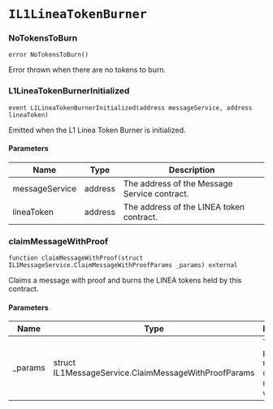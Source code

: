 # `IL1LineaTokenBurner`

### NoTokensToBurn

```solidity
error NoTokensToBurn()
```

Error thrown when there are no tokens to burn.

### L1LineaTokenBurnerInitialized

```solidity
event L1LineaTokenBurnerInitialized(address messageService, address lineaToken)
```

Emitted when the L1 Linea Token Burner is initialized.

#### Parameters

| Name | Type | Description |
| ---- | ---- | ----------- |
| messageService | address | The address of the Message Service contract. |
| lineaToken | address | The address of the LINEA token contract. |

### claimMessageWithProof

```solidity
function claimMessageWithProof(struct IL1MessageService.ClaimMessageWithProofParams _params) external
```

Claims a message with proof and burns the LINEA tokens held by this contract.

#### Parameters

| Name | Type | Description |
| ---- | ---- | ----------- |
| _params | struct IL1MessageService.ClaimMessageWithProofParams | The parameters required to claim the message with proof. |

